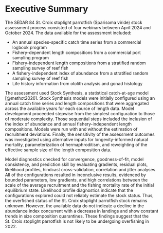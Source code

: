 # Executive Summary {.unnumbered}

The SEDAR 84 St. Croix stoplight parrotfish (Sparisoma viride) stock assessment process consisted of four webinars between April 2024 and October 2024. The data available for the assessment included:

-   An annual species-specific catch time series from a commercial logbook program
-   Fishery-dependent length compositions from a commercial port sampling program
-   Fishery-independent length compositions from a stratified random sampling survey of reef fish
-   A fishery-independent index of abundance from a stratified random sampling survey of reef fish
-   Life history information from otolith analysis and gonad histology

The assessment used Stock Synthesis, a statistical catch-at-age model [@methot2020]. Stock Synthesis models were initially configured using an annual catch time series and length compositions that were aggregated across the available years for each source of length data. Model development proceeded stepwise from the simplest configuration to those of moderate complexity. Those sequential steps included the inclusion of the index of abundance and annual fishery-independent length compositions. Models were run with and without the estimation of recruitment deviations. Finally, the sensitivity of the assessment outcomes was investigated using alternative inputs for longevity-informed natural mortality, parameterization of hermaphroditism, and reweighting of the effective sample size of the length composition data.

Model diagnostics checked for convergence, goodness-of-fit, model consistency, and prediction skill by evaluating gradients, residual plots, likelihood profiles, hindcast cross-validation, correlation and jitter analyses. All of the configurations resulted in inconclusive results, evidenced by bounded parameters, low gradients, and high correlations between the scale of the average recruitment and the fishing mortality rate of the initial equilibrium state. Likelihood profile diagnostics indicate that the configurations explored could not reliably estimate the stock status. Thus, the overfished status of the St. Croix stoplight parrotfish stock remains unknown. However, the available data do not indicate a decline in the abundance index concurrent with a decrease in landings and show constant trends in size composition quarantines. These findings suggest that the St. Croix stoplight parrotfish is not likely to be undergoing overfishing in 2022.

```{=openxml}
<w:p><w:r><w:br w:type="page"/></w:r></w:p>
```
